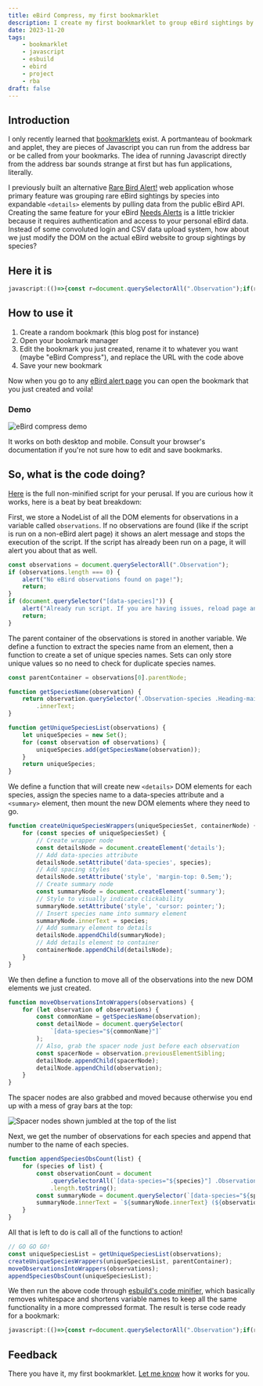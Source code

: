 ```yaml
---
title: eBird Compress, my first bookmarklet
description: I create my first bookmarklet to group eBird sightings by species.
date: 2023-11-20
tags:
    - bookmarklet
    - javascript
    - esbuild
    - ebird
    - project
    - rba
draft: false
---
```


## Introduction

I only recently learned that [bookmarklets](https://thehistoryoftheweb.com/postscript/wait-whats-a-bookmarklet/) exist. A portmanteau of bookmark and applet, they are pieces of Javascript you can run from the address bar or be called from your bookmarks. The idea of running Javascript directly from the address bar sounds strange at first but has fun applications, literally.

I previously built an alternative [Rare Bird Alert!](https://parkerdavis.dev/projects/rba/) web application whose primary feature was grouping rare eBird sightings by species into expandable `<details>` elements by pulling data from the public eBird API. Creating the same feature for your eBird [Needs Alerts](https://ebird.org/alerts) is a little trickier because it requires authentication and access to your personal eBird data. Instead of some convoluted login and CSV data upload system, how about we just modify the DOM on the actual eBird website to group sightings by species?

## Here it is

```js
javascript:(()=>{const r=document.querySelectorAll(".Observation");if(r.length===0){alert("No eBird observations found on page!");return}if(document.querySelector("[data-species]")){alert("Already run script. If you are having issues, reload page and try again.");return}const c=r[0].parentNode;function i(t){return t.querySelector(".Observation-species .Heading-main").innerText}function u(t){let e=new Set;for(const n of t){const o=i(n);e.add(o)}return e}function p(t,e){for(const n of t){const o=document.createElement("details");o.setAttribute("data-species",n),o.setAttribute("style","margin-top: 0.5em");const s=document.createElement("summary");s.setAttribute("style","cursor: pointer; list-style:"),s.innerText=n,o.appendChild(s),e.appendChild(o)}}function d(t){for(let e of t){const n=i(e),o=document.querySelector(`[data-species="${n}"]`),s=e.previousElementSibling;o.appendChild(s),o.appendChild(e)}}function l(t){for(species of t){const e=document.querySelectorAll(`[data-species="${species}"] .Observation`).length.toString(),n=document.querySelector(`[data-species="${species}"] summary`);n.innerText=`${n.innerText} (${e})`}}const a=u(r);p(a,c),d(r),l(a)})();
```

## How to use it

1. Create a random bookmark (this blog post for instance)
2. Open your bookmark manager
3. Edit the bookmark you just created, rename it to whatever you want (maybe "eBird Compress"), and replace the URL with the code above
4. Save your new bookmark

Now when you go to any [eBird alert page](https://ebird.org/alert/summary?sid=SN36093&sortBy=obsDt&o=desc) you can open the bookmark that you just created and voila!

### Demo

![eBird compress demo](./ebird-compress-demo.gif)

It works on both desktop and mobile. Consult your browser's documentation if you're not sure how to edit and save bookmarks.

## So, what is the code doing?

[Here](https://github.com/parkerdavis1/eBird-compress-bookmarklet/blob/main/script.js) is the full non-minified script for your perusal. If you are curious how it works, here is a beat by beat breakdown:

First, we store a NodeList of all the DOM elements for observations in a variable called `observations`. If no observations are found (like if the script is run on a non-eBird alert page) it shows an alert message and stops the execution of the script. If the script has already been run on a page, it will alert you about that as well.

```js
const observations = document.querySelectorAll(".Observation");
if (observations.length === 0) {
	alert("No eBird observations found on page!");
	return;
}
if (document.querySelector("[data-species]")) {
	alert("Already run script. If you are having issues, reload page and try again.");
	return;
}
```

The parent container of the observations is stored in another variable. We define a function to extract the species name from an element, then a function to create a set of unique species names. Sets can only store unique values so no need to check for duplicate species names.

```js
const parentContainer = observations[0].parentNode;

function getSpeciesName(observation) {
    return observation.querySelector('.Observation-species .Heading-main')
        .innerText;
}

function getUniqueSpeciesList(observations) {
    let uniqueSpecies = new Set();
    for (const observation of observations) {
        uniqueSpecies.add(getSpeciesName(observation));
    }
    return uniqueSpecies;
}
```

We define a function that will create new `<details>` DOM elements for each species, assign the species name to a data-species attribute and a `<summary>` element, then mount the new DOM elements where they need to go.

```js
function createUniqueSpeciesWrappers(uniqueSpeciesSet, containerNode) {
    for (const species of uniqueSpeciesSet) {
        // Create wrapper node
        const detailsNode = document.createElement('details');
        // Add data-species attribute
        detailsNode.setAttribute('data-species', species);
        // Add spacing styles
        detailsNode.setAttribute('style', 'margin-top: 0.5em;');
        // Create summary node
        const summaryNode = document.createElement('summary');
        // Style to visually indicate clickability
        summaryNode.setAttribute('style', 'cursor: pointer;');
        // Insert species name into summary element
        summaryNode.innerText = species;
        // Add summary element to details
        detailsNode.appendChild(summaryNode);
        // Add details element to container
        containerNode.appendChild(detailsNode);
    }
}
```

We then define a function to move all of the observations into the new DOM elements we just created.

```js
function moveObservationsIntoWrappers(observations) {
    for (let observation of observations) {
        const commonName = getSpeciesName(observation);
        const detailNode = document.querySelector(
            `[data-species="${commonName}"]`
        );
        // Also, grab the spacer node just before each observation
        const spacerNode = observation.previousElementSibling;
        detailNode.appendChild(spacerNode);
        detailNode.appendChild(observation);
    }
}
```

The spacer nodes are also grabbed and moved because otherwise you end up with a mess of gray bars at the top:

![Spacer nodes shown jumbled at the top of the list](./spacers.png)

Next, we get the number of observations for each species and append that number to the name of each species.

```js
function appendSpeciesObsCount(list) {
	for (species of list) {
		const observationCount = document
			.querySelectorAll(`[data-species="${species}"] .Observation`)
			.length.toString();
		const summaryNode = document.querySelector(`[data-species="${species}"] summary`);
		summaryNode.innerText = `${summaryNode.innerText} (${observationCount})`;
	}
}
```

All that is left to do is call all of the functions to action!

```js
// GO GO GO!
const uniqueSpeciesList = getUniqueSpeciesList(observations);
createUniqueSpeciesWrappers(uniqueSpeciesList, parentContainer);
moveObservationsIntoWrappers(observations);
appendSpeciesObsCount(uniqueSpeciesList);
```

We then run the above code through [esbuild's code minifier](https://esbuild.github.io/api/#minify), which basically removes whitespace and shortens variable names to keep all the same functionality in a more compressed format. The result is terse code ready for a bookmark:

```js
javascript:(()=>{const r=document.querySelectorAll(".Observation");if(r.length===0){alert("No eBird observations found on page!");return}if(document.querySelector("[data-species]")){alert("Already run script. If you are having issues, reload page and try again.");return}const c=r[0].parentNode;function i(t){return t.querySelector(".Observation-species .Heading-main").innerText}function u(t){let e=new Set;for(const n of t){const o=i(n);e.add(o)}return e}function p(t,e){for(const n of t){const o=document.createElement("details");o.setAttribute("data-species",n),o.setAttribute("style","margin-top: 0.5em");const s=document.createElement("summary");s.setAttribute("style","cursor: pointer; list-style:"),s.innerText=n,o.appendChild(s),e.appendChild(o)}}function d(t){for(let e of t){const n=i(e),o=document.querySelector(`[data-species="${n}"]`),s=e.previousElementSibling;o.appendChild(s),o.appendChild(e)}}function l(t){for(species of t){const e=document.querySelectorAll(`[data-species="${species}"] .Observation`).length.toString(),n=document.querySelector(`[data-species="${species}"] summary`);n.innerText=`${n.innerText} (${e})`}}const a=u(r);p(a,c),d(r),l(a)})();
```

## Feedback

There you have it, my first bookmarklet. [Let me know](mailto:hello@parkerdavis.dev) how it works for you.
